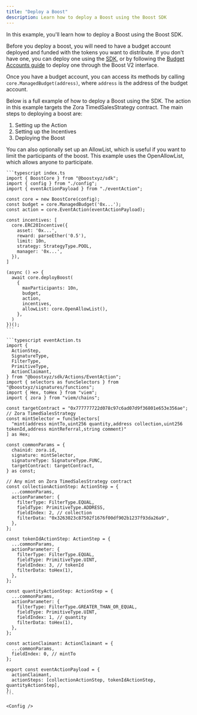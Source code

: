 ```yaml
---
title: "Deploy a Boost"
description: Learn how to deploy a Boost using the Boost SDK
---
```



In this example, you'll learn how to deploy a Boost using the Boost SDK.

Before you deploy a boost, you will need to have a budget account deployed and funded with the tokens you want to distribute. 
If you don't have one, you can deploy one using the [SDK](/v2/boost-sdk/budgets/managed/overview#create-a-new-managedbudget), or by following 
the [Budget Accounts guide](/v2/documentation/how-it-works/budget-accounts) to deploy one through the Boost V2 interface.

Once you have a budget account, you can access its methods by calling `core.ManagedBudget(address)`, where `address` 
is the address of the budget account.

Below is a full example of how to deploy a Boost using the SDK. The action in this example targets 
the Zora TimedSalesStrategy contract. The main steps to deploying a boost are:

1. Setting up the Action
2. Setting up the Incentives
3. Deploying the Boost

You can also optionally set up an AllowList, which is useful if you want to limit the participants of the boost.
This example uses the OpenAllowList, which allows anyone to participate.

<CodeGroup>

    ```typescript index.ts
    import { BoostCore } from "@boostxyz/sdk";
    import { config } from "./config";
    import { eventActionPayload } from "./eventAction";

    const core = new BoostCore(config);
    const budget = core.ManagedBudget('0x...');
    const action = core.EventAction(eventActionPayload);

    const incentives: [
      core.ERC20Incentive({
        asset: '0x...',
        reward: parseEther('0.5'),
        limit: 10n,
        strategy: StrategyType.POOL,
        manager: '0x...',
      }),
    ]

    (async () => {
      await core.deployBoost(
        {
          maxParticipants: 10n,
          budget,
          action,
          incentives,
          allowList: core.OpenAllowList(),
        },
      )
    })();
    ```

    ```typescript eventAction.ts
    import {
      ActionStep,
      SignatureType,
      FilterType,
      PrimitiveType,
      ActionClaimant,
    } from "@boostxyz/sdk/Actions/EventAction";
    import { selectors as funcSelectors } from "@boostxyz/signatures/functions";
    import { Hex, toHex } from "viem";
    import { zora } from "viem/chains";

    const targetContract = "0x777777722d078c97c6ad07d9f36801e653e356ae"; // Zora TimedSalesStrategy
    const mintSelector = funcSelectors[
      "mint(address mintTo,uint256 quantity,address collection,uint256 tokenId,address mintReferral,string comment)"
    ] as Hex;

    const commonParams = {
      chainid: zora.id,
      signature: mintSelector,
      signatureType: SignatureType.FUNC,
      targetContract: targetContract,
    } as const;

    // Any mint on Zora TimedSalesStrategy contract
    const collectionActionStep: ActionStep = {
      ...commonParams,
      actionParameter: {
        filterType: FilterType.EQUAL,
        fieldType: PrimitiveType.ADDRESS,
        fieldIndex: 2, // collection
        filterData: "0x3263023c87502f1676f00df902b1237f93da26a9",
      },
    };

    const tokenIdActionStep: ActionStep = {
      ...commonParams,
      actionParameter: {
        filterType: FilterType.EQUAL,
        fieldType: PrimitiveType.UINT,
        fieldIndex: 3, // tokenId
        filterData: toHex(1),
      },
    };

    const quantityActionStep: ActionStep = {
      ...commonParams,
      actionParameter: {
        filterType: FilterType.GREATER_THAN_OR_EQUAL,
        fieldType: PrimitiveType.UINT,
        fieldIndex: 1, // quantity
        filterData: toHex(1),
      },
    };

    const actionClaimant: ActionClaimant = {
      ...commonParams,
      fieldIndex: 0, // mintTo
    };

    export const eventActionPayload = {
      actionClaimant,
      actionSteps: [collectionActionStep, tokenIdActionStep, quantityActionStep],
    };
    ```

    <Config />



</CodeGroup>

